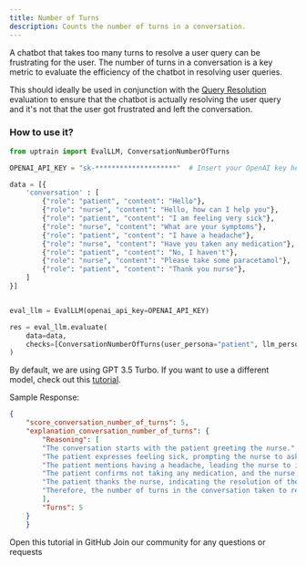 ```yaml
---
title: Number of Turns
description: Counts the number of turns in a conversation.
---
```


A chatbot that takes too many turns to resolve a user query can be frustrating for the user. The number of turns in a conversation is a key metric to evaluate the efficiency of the chatbot in resolving user queries.

This should ideally be used in conjunction with the [Query Resolution](/predefined-evaluations/conversation-evals/query-resolution) evaluation to ensure that the chatbot is actually resolving the user query and it's not that the user got frustrated and left the conversation. 

### How to use it?

```python
from uptrain import EvalLLM, ConversationNumberOfTurns

OPENAI_API_KEY = "sk-********************"  # Insert your OpenAI key here

data = [{
    'conversation' : [
        {"role": "patient", "content": "Hello"},
        {"role": "nurse", "content": "Hello, how can I help you"},
        {"role": "patient", "content": "I am feeling very sick"},
        {"role": "nurse", "content": "What are your symptoms"},
        {"role": "patient", "content": "I have a headache"},
        {"role": "nurse", "content": "Have you taken any medication"},
        {"role": "patient", "content": "No, I haven't"},
        {"role": "nurse", "content": "Please take some paracetamol"},
        {"role": "patient", "content": "Thank you nurse"},
    ]  
}]


eval_llm = EvalLLM(openai_api_key=OPENAI_API_KEY)

res = eval_llm.evaluate(
    data=data,
    checks=[ConversationNumberOfTurns(user_persona="patient", llm_persona="nurse")],
)
```
<Info>By default, we are using GPT 3.5 Turbo. If you want to use a different model, check out this [tutorial](https://github.com/uptrain-ai/uptrain/blob/main/examples/open_source_evaluator_tutorial.ipynb).</Info>

Sample Response:
```json
{
    "score_conversation_number_of_turns": 5,
    "explanation_conversation_number_of_turns": {
        "Reasoning": [
        "The conversation starts with the patient greeting the nurse.",
        "The patient expresses feeling sick, prompting the nurse to ask about symptoms.",
        "The patient mentions having a headache, leading the nurse to inquire about medication.",
        "The patient confirms not taking any medication, and the nurse advises taking paracetamol.",
        "The patient thanks the nurse, indicating the resolution of the user query.",
        "Therefore, the number of turns in the conversation taken to resolve the user query is 5."
        ],
        "Turns": 5
    }
    }
```

<CardGroup cols={2}>
  <Card
    title="Tutorial"
    href="https://github.com/uptrain-ai/uptrain/blob/main/examples/checks/conversation/number_of_turns.ipynb"
    icon="github"
    color="#808080"
  >
    Open this tutorial in GitHub
  </Card>
  <Card
    title="Have Questions?"
    href="https://join.slack.com/t/uptraincommunity/shared_invite/zt-1yih3aojn-CEoR_gAh6PDSknhFmuaJeg"
    icon="slack"
    color="#808080"
  >
    Join our community for any questions or requests
  </Card>
</CardGroup>
